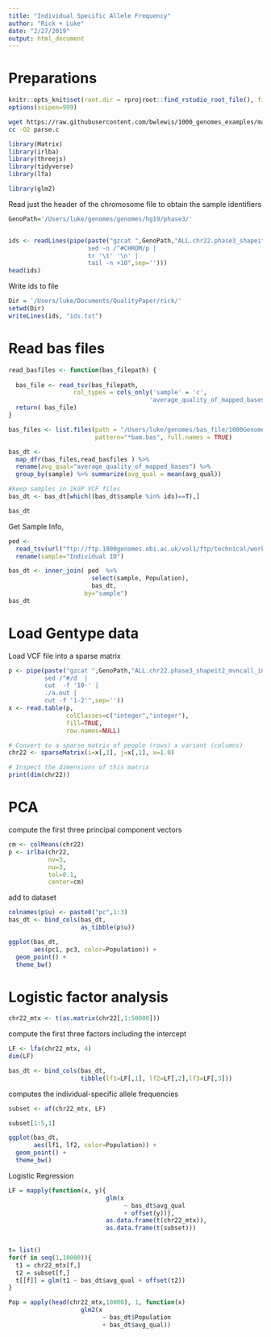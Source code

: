 ```yaml
---
title: "Individual Specific Allele Frequency"
author: "Rick + Luke"
date: "2/27/2019"
output: html_document
---
```


# Preparations

```r
knitr::opts_knit$set(root.dir = rprojroot::find_rstudio_root_file(), fig.width=16)
options(scipen=999)
```
```bash
wget https://raw.githubusercontent.com/bwlewis/1000_genomes_examples/master/parse.c
cc -O2 parse.c
```


```r
library(Matrix)
library(irlba)
library(threejs)
library(tidyverse)
library(lfa)

library(glm2)
```

Read just the header of the chromosome file to obtain the sample identifiers


```r
GenoPath='/Users/luke/genomes/genomes/hg19/phase3/'


ids <- readLines(pipe(paste("gzcat ",GenoPath,"ALL.chr22.phase3_shapeit2_mvncall_integrated_v5a.20130502.genotypes.vcf.gz  |
                      sed -n /^#CHROM/p | 
                      tr '\t' '\n' | 
                      tail -n +10",sep='')))
head(ids)
```

Write ids to file

```r
Dir = '/Users/luke/Documents/QualityPaper/rick/'
setwd(Dir)
writeLines(ids, "ids.txt")
```

# Read bas files

```r
read_basfiles <- function(bas_filepath) {
  
  bas_file <- read_tsv(bas_filepath,
                  col_types = cols_only('sample' = 'c',        
                                       'average_quality_of_mapped_bases' = col_guess())) 
  return( bas_file)
}
```

```r
bas_files <- list.files(path = "/Users/luke/genomes/bas_file/1000GenomesBAS/",
                        pattern="*bam.bas", full.names = TRUE)

bas_dt <- 
  map_dfr(bas_files,read_basfiles ) %>%
  rename(avg_qual="average_quality_of_mapped_bases") %>%
  group_by(sample) %>% summarize(avg_qual = mean(avg_qual))

#keep samples in 1kGP VCF files
bas_dt <- bas_dt[which((bas_dt$sample %in% ids)==T),]

bas_dt
```
Get Sample Info, 
```r
ped <- 
  read_tsv(url("ftp://ftp.1000genomes.ebi.ac.uk/vol1/ftp/technical/working/20130606_sample_info/20130606_g1k.ped"))%>% 
  rename(sample="Individual ID")

bas_dt <- inner_join( ped  %>% 
                       select(sample, Population),
                       bas_dt,
                     by="sample")
bas_dt
```

# Load Gentype data


Load VCF file into a sparse matrix 

```r
p <- pipe(paste("gzcat ",GenoPath,"ALL.chr22.phase3_shapeit2_mvncall_integrated_v5a.20130502.genotypes.vcf.gz  |
          sed /^#/d  |
          cut  -f '10-' |
          ./a.out | 
          cut -f '1-2'",sep=''))
x <- read.table(p,
                colClasses=c("integer","integer"), 
                fill=TRUE,
                row.names=NULL)
```


```r
# Convert to a sparse matrix of people (rows) x variant (columns)
chr22 <- sparseMatrix(i=x[,2], j=x[,1], x=1.0)

# Inspect the dimensions of this matrix
print(dim(chr22))
```

# PCA

compute the first three principal component vectors

```r
cm <- colMeans(chr22)
p <- irlba(chr22,
           nv=3,
           nu=3,
           tol=0.1,
           center=cm)
```


 add to dataset
```r
colnames(p$u) <- paste0("pc",1:3)
bas_dt <- bind_cols(bas_dt, 
                    as_tibble(p$u))
```



```r
ggplot(bas_dt,
       aes(pc1, pc3, color=Population)) +
  geom_point() +
  theme_bw() 
```

# Logistic factor analysis

```r
chr22_mtx <- t(as.matrix(chr22[,1:50000]))
```


compute the first three factors including the intercept

```r
LF <- lfa(chr22_mtx, 4)
dim(LF)
```



```r

bas_dt <- bind_cols(bas_dt,
                    tibble(lf1=LF[,1], lf2=LF[,2],lf3=LF[,3]))
```

computes the individual-specific allele frequencies

```r
subset <- af(chr22_mtx, LF)

subset[1:5,1]
```

```r
ggplot(bas_dt,
       aes(lf1, lf2, color=Population)) +
  geom_point() +
  theme_bw()
```

Logistic Regression
```r
LF = mapply(function(x, y){
                           glm(x 
                                ~ bas_dt$avg_qual 
                                + offset(y))}, 
                           as.data.frame(t(chr22_mtx)),
                           as.data.frame(t(subset)))
						
```

```r
t= list()
for(f in seq(1,10000)){
  t1 = chr22_mtx[f,]
  t2 = subset[f,]
  t[[f]] = glm(t1 ~ bas_dt$avg_qual + offset(t2))
}


```


```r
Pop = apply(head(chr22_mtx,10000), 1, function(x)
                    glm2(x 
                          ~ bas_dt$Population
                          + bas_dt$avg_qual))
```











